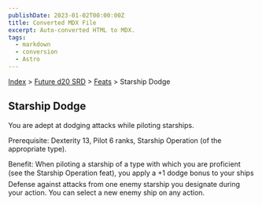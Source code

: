```yaml
---
publishDate: 2023-01-02T00:00:00Z
title: Converted MDX File
excerpt: Auto-converted HTML to MDX.
tags:
  - markdown
  - conversion
  - Astro
---
```






[Index](-index) > [Future d20 SRD](future-d20-srd-index) > [Feats](future-d20-srd-feats-index) > Starship Dodge




## Starship Dodge


You are adept at dodging attacks while piloting starships.


Prerequisite: Dexterity 13, Pilot 6 ranks, Starship Operation (of the appropriate type).


Benefit: When piloting a starship of a type with which you are proficient (see the Starship Operation feat), you apply a +1 dodge bonus to your ships Defense against attacks from one enemy starship you designate during your action. You can select a new enemy ship on any action.



